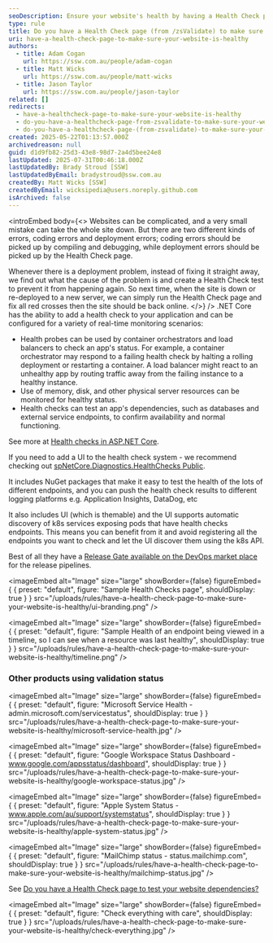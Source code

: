 ```yaml
---
seoDescription: Ensure your website's health by having a Health Check page with /zsValidate to prevent deployment errors and identify coding mistakes.
type: rule
title: Do you have a Health Check page (from /zsValidate) to make sure your website is healthy?
uri: have-a-health-check-page-to-make-sure-your-website-is-healthy
authors:
  - title: Adam Cogan
    url: https://ssw.com.au/people/adam-cogan
  - title: Matt Wicks
    url: https://ssw.com.au/people/matt-wicks
  - title: Jason Taylor
    url: https://ssw.com.au/people/jason-taylor
related: []
redirects:
  - have-a-healthcheck-page-to-make-sure-your-website-is-healthy
  - do-you-have-a-healthcheck-page-from-zsvalidate-to-make-sure-your-website-is-healthy
  - do-you-have-a-healthcheck-page-(from-zsvalidate)-to-make-sure-your-website-is-healthy
created: 2025-05-22T01:13:57.000Z
archivedreason: null
guid: d1d9fb82-25d3-43e8-98d7-2a4d5bee24e8
lastUpdated: 2025-07-31T00:46:18.000Z
lastUpdatedBy: Brady Stroud [SSW]
lastUpdatedByEmail: bradystroud@ssw.com.au
createdBy: Matt Wicks [SSW]
createdByEmail: wicksipedia@users.noreply.github.com
isArchived: false
---
```


<introEmbed
  body={<>
Websites can be complicated, and a very small mistake can take the whole site down. But there are two different kinds of errors, coding errors and deployment errors; coding errors should be picked up by compiling and debugging, while deployment errors should be picked up by the Health Check page.

Whenever there is a deployment problem, instead of fixing it straight away, we find out what the cause of the problem is and create a Health Check test to prevent it from happening again. So next time, when the site is down or re-deployed to a new server, we can simply run the Health Check page and fix all red crosses then the site should be back online.
  </>}
/>
.NET Core has the ability to add a health check to your application and can be configured for a variety of real-time monitoring scenarios:

* Health probes can be used by container orchestrators and load balancers to check an app's status. For example, a container orchestrator may respond to a failing health check by halting a rolling deployment or restarting a container. A load balancer might react to an unhealthy app by routing traffic away from the failing instance to a healthy instance.
* Use of memory, disk, and other physical server resources can be monitored for healthy status.
* Health checks can test an app's dependencies, such as databases and external service endpoints, to confirm availability and normal functioning.

See more at [Health checks in ASP.NET Core](https://docs.microsoft.com/en-us/aspnet/core/host-and-deploy/health-checks?view=aspnetcore-3.1&WT.mc_id=AZ-MVP-33518).

If you need to add a UI to the health check system - we recommend checking out [spNetCore.Diagnostics.HealthChecks
Public](https://github.com/Xabaril/AspNetCore.Diagnostics.HealthChecks).

It includes NuGet packages that make it easy to test the health of the lots of different endpoints, and you can push the health check results to different logging platforms e.g. Application Insights, DataDog, etc

It also includes UI (which is themable) and the UI supports automatic discovery of k8s services exposing pods that have health checks endpoints. This means you can benefit from it and avoid registering all the endpoints you want to check and let the UI discover them using the k8s API.

Best of all they have a [Release Gate available on the DevOps market place](https://marketplace.visualstudio.com/items?itemName=luisfraile.vss-services-aspnetcorehealthcheck-extensions) for the release pipelines.


<imageEmbed
  alt="Image"
  size="large"
  showBorder={false}
  figureEmbed={ {
    preset: "default",
    figure: "Sample Health Checks page",
    shouldDisplay: true
  } }
  src="/uploads/rules/have-a-health-check-page-to-make-sure-your-website-is-healthy/ui-branding.png"
/>


<imageEmbed
  alt="Image"
  size="large"
  showBorder={false}
  figureEmbed={ {
    preset: "default",
    figure: "Sample Health of an endpoint being viewed in a timeline, so I can see when a resource was last healthy",
    shouldDisplay: true
  } }
  src="/uploads/rules/have-a-health-check-page-to-make-sure-your-website-is-healthy/timeline.png"
/>

### Other products using validation status


<imageEmbed
  alt="Image"
  size="large"
  showBorder={false}
  figureEmbed={ {
    preset: "default",
    figure: "Microsoft Service Health - admin.microsoft.com/servicestatus",
    shouldDisplay: true
  } }
  src="/uploads/rules/have-a-health-check-page-to-make-sure-your-website-is-healthy/microsoft-service-health.jpg"
/>


<imageEmbed
  alt="Image"
  size="large"
  showBorder={false}
  figureEmbed={ {
    preset: "default",
    figure: "Google Workspace Status Dashboard - www.google.com/appsstatus/dashboard",
    shouldDisplay: true
  } }
  src="/uploads/rules/have-a-health-check-page-to-make-sure-your-website-is-healthy/google-workspace-status.jpg"
/>


<imageEmbed
  alt="Image"
  size="large"
  showBorder={false}
  figureEmbed={ {
    preset: "default",
    figure: "Apple System Status - www.apple.com/au/support/systemstatus",
    shouldDisplay: true
  } }
  src="/uploads/rules/have-a-health-check-page-to-make-sure-your-website-is-healthy/apple-system-status.jpg"
/>


<imageEmbed
  alt="Image"
  size="large"
  showBorder={false}
  figureEmbed={ {
    preset: "default",
    figure: "MailChimp status - status.mailchimp.com",
    shouldDisplay: true
  } }
  src="/uploads/rules/have-a-health-check-page-to-make-sure-your-website-is-healthy/mailchimp-status.jpg"
/>

See [Do you have a Health Check page to test your website dependencies?](/have-a-health-check-page-to-test-your-website-dependencies)


<imageEmbed
  alt="Image"
  size="large"
  showBorder={false}
  figureEmbed={ {
    preset: "default",
    figure: "Check everything with care",
    shouldDisplay: true
  } }
  src="/uploads/rules/have-a-health-check-page-to-make-sure-your-website-is-healthy/check-everything.jpg"
/>

